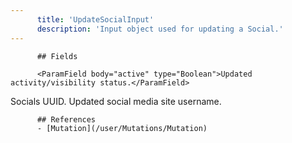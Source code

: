 ```yaml
---
      title: 'UpdateSocialInput'
      description: 'Input object used for updating a Social.'
---
```

          
          ## Fields
          
          <ParamField body="active" type="Boolean">Updated activity/visibility status.</ParamField>
<ParamField body="id" type="String!">Socials UUID.</ParamField>
<ParamField body="username" type="String">Updated social media site username.</ParamField>
          
          ## References
          - [Mutation](/user/Mutations/Mutation)
      